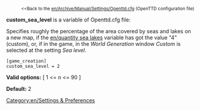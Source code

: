 
:<small><<Back to the [[en/Archive/Manual/Settings/Openttd.cfg]] (OpenTTD configuration file)</small>


'''custom_sea_level''' is a variable of Openttd.cfg file:

Specifies roughly the percentage of the area covered by seas and lakes on a new map, if the [[en/quantity sea lakes]] variable has got the value "4" (custom), or, if in the game, in the ''World Generation'' window ''Custom'' is selected at the setting ''Sea level''.

<pre>
[game_creation]
custom_sea_level = 2
</pre>

'''Valid options:''' [ 1 <= n <= 90 ]

'''Default:''' 2


[[Category:en/Settings & Preferences]]